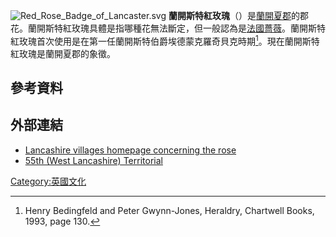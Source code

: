 {{noteTA
|1=zh-cn:兰开斯特;zh-hk:蘭加斯特;zh-mo:蘭加斯特;zh-tw:蘭卡斯特;zh-hant:蘭開斯特
}}[[Image:Red_Rose_Badge_of_Lancaster.svg|thumb]]
'''蘭開斯特紅玫瑰'''（{{Lang-en|Red Rose of Lancaster}}）是[[蘭開夏郡|蘭開夏郡]]的郡花。蘭開斯特紅玫瑰具體是指哪種花無法斷定，但一般認為是[[法國薔薇|法國薔薇]]。蘭開斯特紅玫瑰首次使用是在第一任蘭開斯特伯爵埃德蒙克羅奇貝克時期<ref>Henry Bedingfeld and Peter Gwynn-Jones, Heraldry, Chartwell Books, 1993, page 130.</ref>。現在蘭開斯特紅玫瑰是蘭開夏郡的象徵。

==參考資料==
{{reflist}}
==外部連結==
*[https://web.archive.org/web/20171004034100/http://www.lancashirevillages.com/redrose/ Lancashire villages homepage concerning the rose]
*[http://www.1914-1918.net/55div.htm 55th (West Lancashire) Territorial] {{Wayback|url=http://www.1914-1918.net/55div.htm |date=20160312113405 }}
[[Category:英國文化|Category:英國文化]]